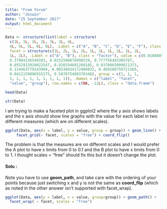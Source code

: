 ```yaml
---
title: "From forum"
author: "Jeswin"
date: "25 September 2017"
output: html_document
---
```


```r
Data <- structure(list(label = structure(
  c(1L, 1L, 2L, 2L, 3L, 3L, 4L, 
  4L, 5L, 5L, 6L, 6L), .Label = c("A", "B", "C", "D", "E", "F"), class = "factor"), 
  facet = structure(c(1L, 2L, 1L, 2L, 1L, 2L, 1L, 2L, 1L, 2L, 
  1L, 2L), .Label = c("A", "B"), class = "factor"), value = c(0.0108889081049711, 
  0.37984336540103, 0.0232500876998529, 0.777756493305787, 
  0.0552913920022547, 0.920194681268185, 0.0370863009011373, 
  0.114463779143989, 0.00536034172400832, 0.469208759721369, 
  0.0412159096915275, 0.587875489378348), group = c(1, 1, 1, 
  1, 1, 1, 1, 1, 1, 1, 1, 1)), .Names = c("label", "facet", 
  "value", "group"), row.names = c(NA, -12L), class = "data.frame")

head(Data)
```

```r
str(Data)
```


I am trying to make a faceted plot in ggplot2 where the y axis shows labels and the x axis should show line graphs with the value for each label in two different measures (which are on different scales).
```r
ggplot(Data, aes(x = label, y = value, group = group)) + geom_line() + 
     facet_grid(~ facet, scales = "free") + coord_flip()
```

The problem is that the measures are on different scales and I would prefer the A plot to have x limits from 0 to 0.1 and the B plot to have x limits from 0 to 1. I thought scales = "free" should fix this but it doesn't change the plot.

#### Solu :

Note you have to use __geom_path__, and take care with the ordering of your points because just switching x and y is not the same as __coord_flip__ (which as noted in the other answer isn't supported with facet_wrap).

```r
ggplot(Data, aes(y = label, x = value, group=group)) + geom_path() + 
  facet_wrap( ~ facet, scales = "free")
```



























